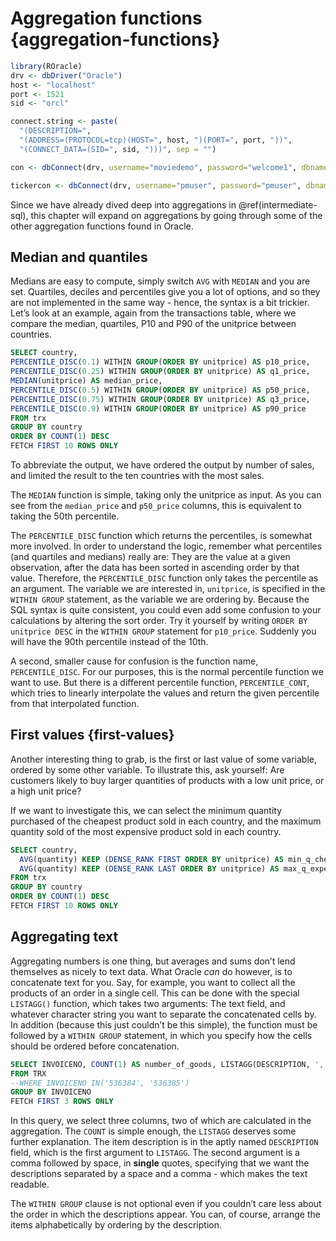
# Aggregation functions {aggregation-functions}

```r
library(ROracle)
drv <- dbDriver("Oracle")
host <- "localhost"
port <- 1521
sid <- "orcl"

connect.string <- paste(
  "(DESCRIPTION=",
  "(ADDRESS=(PROTOCOL=tcp)(HOST=", host, ")(PORT=", port, "))",
  "(CONNECT_DATA=(SID=", sid, ")))", sep = "")

con <- dbConnect(drv, username="moviedemo", password="welcome1", dbname=connect.string)

tickercon <- dbConnect(drv, username="pmuser", password="pmuser", dbname=connect.string)

```

Since we have already dived deep into aggregations in \@ref(intermediate-sql), this chapter will expand on aggregations by going through some of the other aggregation functions found in Oracle.

## Median and quantiles

Medians are easy to compute, simply switch `AVG` with `MEDIAN` and you are set. Quartiles, deciles and percentiles give you a lot of options, and so they are not implemented in the same way - hence, the syntax is a bit trickier. Let's look at an example, again from the transactions table, where we compare the median, quartiles, P10 and P90 of the unitprice between countries.

```sql
SELECT country, 
PERCENTILE_DISC(0.1) WITHIN GROUP(ORDER BY unitprice) AS p10_price,
PERCENTILE_DISC(0.25) WITHIN GROUP(ORDER BY unitprice) AS q1_price,
MEDIAN(unitprice) AS median_price,
PERCENTILE_DISC(0.5) WITHIN GROUP(ORDER BY unitprice) AS p50_price,
PERCENTILE_DISC(0.75) WITHIN GROUP(ORDER BY unitprice) AS q3_price,
PERCENTILE_DISC(0.9) WITHIN GROUP(ORDER BY unitprice) AS p90_price
FROM trx
GROUP BY country
ORDER BY COUNT(1) DESC
FETCH FIRST 10 ROWS ONLY
```

To abbreviate the output, we have ordered the output by number of sales, and limited the result to the ten countries with the most sales.

The `MEDIAN` function is simple, taking only the unitprice as input. As you can see from the `median_price` and `p50_price` columns, this is equivalent to taking the 50th percentile. 

The `PERCENTILE_DISC` function which returns the percentiles, is somewhat more involved. In order to understand the logic, remember what percentiles (and quartiles and medians) really are: They are the value at a given observation, after the data has been sorted in ascending order by that value. Therefore, the `PERCENTILE_DISC` function only takes the percentile as an argument. The variable we are interested in, `unitprice`, is specified in the `WITHIN GROUP` statement, as the variable we are ordering by. Because the SQL syntax is quite consistent, you could even add some confusion to your calculations by altering the sort order. Try it yourself by writing `ORDER BY unitprice DESC` in the `WITHIN GROUP` statement for `p10_price`. Suddenly you will have the 90th percentile instead of the 10th.

A second, smaller cause for confusion is the function name, `PERCENTILE_DISC`. For our purposes, this is the normal percentile function we want to use. But there is a different percentile function, `PERCENTILE_CONT`, which tries to linearly interpolate the values and return the given percentile from that interpolated function.

## First values {first-values}

Another interesting thing to grab, is the first or last value of some variable, ordered by some other variable. To illustrate this, ask yourself: Are customers likely to buy larger quantities of products with a low unit price, or a high unit price?

If we want to investigate this, we can select the minimum quantity purchased of the cheapest product sold in each country, and the maximum quantity sold of the most expensive product sold in each country.

```sql
SELECT country, 
  AVG(quantity) KEEP (DENSE_RANK FIRST ORDER BY unitprice) AS min_q_cheap_products,
  AVG(quantity) KEEP (DENSE_RANK LAST ORDER BY unitprice) AS max_q_expensive_products
FROM trx
GROUP BY country
ORDER BY COUNT(1) DESC
FETCH FIRST 10 ROWS ONLY
```



## Aggregating text
Aggregating numbers is one thing, but averages and sums don't lend themselves as nicely to text data. What Oracle *can* do however, is to concatenate text for you. Say, for example, you want to collect all the products of an order in a single cell. This can be done with the special `LISTAGG()` function, which takes two arguments: The text field, and whatever character string you want to separate the concatenated cells by. In addition (because this just couldn't be this simple), the function must be followed by a `WITHIN GROUP` statement, in which you specify how the cells should be ordered before concatenation.


```sql
SELECT INVOICENO, COUNT(1) AS number_of_goods, LISTAGG(DESCRIPTION, ', ') WITHIN GROUP ( ORDER BY stockcode) AS goods
FROM TRX
--WHERE INVOICENO IN('536384', '536385')
GROUP BY INVOICENO
FETCH FIRST 3 ROWS ONLY
```

In this query, we select three columns, two of which are calculated in the aggregation. The `COUNT` is simple enough, the `LISTAGG` deserves some further explanation. The item description is in the aptly named `DESCRIPTION` field, which is the first argument to `LISTAGG`. The second argument is a comma followed by space, in **single** quotes, specifying that we want the descriptions separated by a space and a comma - which makes the text readable.

The `WITHIN GROUP` clause is not optional even if you couldn't care less about the order in which the descriptions appear. You can, of course, arrange the items alphabetically by ordering by the description.

